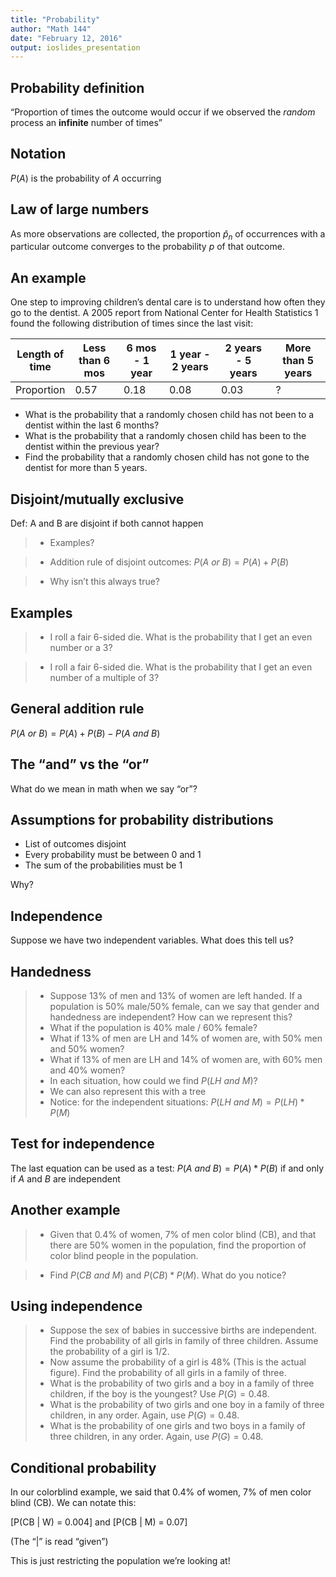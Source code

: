 ```yaml
---
title: "Probability"
author: "Math 144"
date: "February 12, 2016"
output: ioslides_presentation
---
```


## Probability definition
"Proportion of times the outcome would occur if we observed the *random* process an **infinite** number of times"

## Notation
$P(A)$ is the probability of $A$ occurring

## Law of large numbers
As more observations are collected, the proportion $\hat{p}_n$ of occurrences with a particular outcome converges to the probability $p$ of that outcome.

## An example
One step to improving children’s dental care is to understand how often they go to the dentist. A 2005
report from National Center for Health Statistics 1 found the following distribution of times since the last visit:

Length of time | Less than 6 mos | 6 mos - 1 year | 1 year - 2 years | 2 years - 5 years | More than 5 years
---------------|-----------------|----------------|------------------|-------------------|-------------------
Proportion     | 0.57            | 0.18           | 0.08             | 0.03              | ?

* What is the probability that a randomly chosen child has not been to a dentist within the last 6 months?
* What is the probability that a randomly chosen child has been to the dentist within the previous year?
* Find the probability that a randomly chosen child has not gone to the dentist for more than 5 years.

## Disjoint/mutually exclusive

Def: A and B are disjoint if both cannot happen

> - Examples?

> - Addition rule of disjoint outcomes: $P(A \ or \ B) = P(A) + P(B)$

> - Why isn't this always true?

## Examples
> - I roll a fair 6-sided die. What is the probability that I get an even number or a 3?

> - I roll a fair 6-sided die. What is the probability that I get an even number of a multiple of 3?

## General addition rule
$P(A \ or \ B) = P(A) + P(B) - P(A \ and \ B)$

## The "and" vs the "or"
What do we mean in math when we say "or"?


## Assumptions for probability distributions
* List of outcomes disjoint
* Every probability must be between 0 and 1
* The sum of the probabilities must be 1

Why?

## Independence
Suppose we have two independent variables. What does this tell us?

## Handedness

> * Suppose 13% of men and 13% of women are left handed. If a population is 50% male/50% female, can we say that gender and handedness are independent? How can we represent this?
> * What if the population is 40% male / 60% female?
> * What if 13% of men are LH and 14% of women are, with 50% men and 50% women?
> * What if 13% of men are LH and 14% of women are, with 60% men and 40% women?
> * In each situation, how could we find $P(LH \ and \ M)$?
> * We can also represent this with a tree
> * Notice: for the independent situations: $P(LH \ and \ M) = P(LH) * P(M)$

## Test for independence
The last equation can be used as a test:
$P(A \ and \ B) = P(A) * P(B)$ if and only if $A$ and $B$ are independent

## Another example
> * Given that 0.4% of women, 7% of men color blind (CB), and that there are 50% women in the population,
find the proportion of color blind people in the population.

> * Find $P(CB \ and \ M)$ and $P(CB) * P(M)$. What do you notice?

## Using independence
> * Suppose the sex of babies in successive births are independent. Find the probability of all girls in family of
three children. Assume the probability of a girl is $1/2$.
> * Now assume the probability of a girl is 48% (This is the actual figure). Find the probability of all girls in a
family of three.
> * What is the probability of two girls and a boy in a family of three children, if the boy is the youngest? Use $P(G) = 0.48$.
> * What is the probability of two girls and one boy in a family of three children, in any order. Again, use $P(G) = 0.48$.
> * What is the probability of one girls and two boys in a family of three children, in any order. Again, use $P(G) = 0.48$.

## Conditional probability
In our colorblind example, we said that 0.4% of women, 7% of men color blind (CB). We can notate this:

\[P(CB | W) = 0.004\]
and
\[P(CB | M) = 0.07\]

(The "|" is read "given")

This is just restricting the population we're looking at!